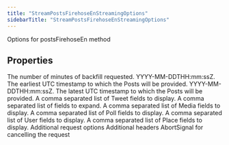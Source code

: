 ```yaml
---
title: "StreamPostsFirehoseEnStreamingOptions"
sidebarTitle: "StreamPostsFirehoseEnStreamingOptions"
---
```


Options for postsFirehoseEn method

## Properties

<ParamField name="backfillMinutes" type="number">
The number of minutes of backfill requested.
</ParamField>





<ParamField name="startTime" type="string">
YYYY-MM-DDTHH:mm:ssZ. The earliest UTC timestamp to which the Posts will be provided.
</ParamField>





<ParamField name="endTime" type="string">
YYYY-MM-DDTHH:mm:ssZ. The latest UTC timestamp to which the Posts will be provided.
</ParamField>





<ParamField name="tweetfields" type="any[]">
A comma separated list of Tweet fields to display.
</ParamField>





<ParamField name="expansions" type="any[]">
A comma separated list of fields to expand.
</ParamField>





<ParamField name="mediafields" type="any[]">
A comma separated list of Media fields to display.
</ParamField>





<ParamField name="pollfields" type="any[]">
A comma separated list of Poll fields to display.
</ParamField>





<ParamField name="userfields" type="any[]">
A comma separated list of User fields to display.
</ParamField>





<ParamField name="placefields" type="any[]">
A comma separated list of Place fields to display.
</ParamField>





<ParamField name="requestOptions" type="[RequestOptions](/xdks/typescript/reference/interfaces/RequestOptions)">
Additional request options
</ParamField>





<ParamField name="headers" type="Record&lt;string, string&gt;">
Additional headers
</ParamField>





<ParamField name="signal" type="AbortSignal">
AbortSignal for cancelling the request
</ParamField>



